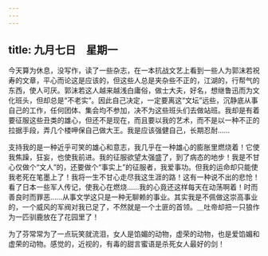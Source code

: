 ```yaml
---
---
---
```

title: 九月七日　星期一
---




今天算为休息，没写作，读了一些杂志，在一本抗战文艺上看到一些人为郭沫若祝寿的文章，平心而论这是应该的，但这些人总是夹杂些不正的，江湖的，行帮气的东西，使人可厌。郭沫若这人越来越浅白庸俗，做士大夫，好名，想继鲁迅而为文化班头，但却总是“不老实”。因此自己决定，一定要离这“文坛”远些，沉静底从事自己的工作，任何团体、集会均不参加，决不为这些班头们去做站班。我却是有着要征服这些丑类的雄心，但还不是现在，而且要以我的艺术，而不是以一种不正的拉据手段，弄几个楼呷保自己做大王。我是应该强健自己，长期忍耐……

支持我的是一种近乎可笑的雄心和意志，我几乎在一种雄心的膨胀里燃烧着！它使我焦躁，狂妄，也使我前进。我的征服欲望太强盛了，到了病态的地步！我是不甘心仅做个“文人”的，还要做个“事实上”的征服者，我爱事功。但我的运命却只能使我老死在笔墨上了！我将一生不甘心走尽我这生涯的路！这有一种说不出的悲怆！看了日本一些军人传记，使我心在燃烧……我的心竟还这样每天在动荡啊着！时而善良时而罪恶……从事文学这只是一种无聊赖的事业。其实我是不佩做这崇高事业的，一个威风的军阀对我已足了，不然就是一个土匪的首领。＿吐帝却把一只狼作为一匹驯鹿放在了花园里了！

为了芬常常为了一点玩笑就流泪，女人是馅媚的动物，虚荣的动物，也是爱馅媚和虚荣的动物。感觉的，近视的，有毒的甜言蜜语是杀死女人最好的剑！